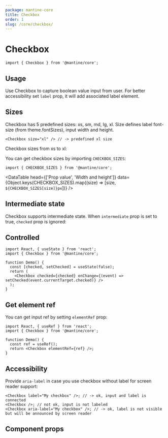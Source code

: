 ```yaml
---
package: mantine-core
title: Checkbox
order: 1
slug: /core/checkbox/
---
```



# Checkbox

<PageHeader
  source="mantine-core/src/Checkbox/Checkbox.tsx"
  docs="core/Checkbox.mdx"
  package="@mantine/core"
/>

```tsx
import { Checkbox } from '@mantine/core';
```

## Usage

Use Checkbox to capture boolean value input from user.
For better accessibility set `label` prop, it will add associated label element.

<CheckboxConfigurator />

## Sizes

Checkbox has 5 predefined sizes: xs, sm, md, lg, xl.
Size defines label font-size (from <GatsbyLink to="/pages/theming/">theme.fontSizes</GatsbyLink>), input width and height.

```tsx
<Checkbox size="xl" /> // -> predefined xl size
```

Checkbox sizes from xs to xl:

<CheckboxSizesDemo />

You can get checkbox sizes by importing `CHECKBOX_SIZES`:

```tsx
import { CHECKBOX_SIZES } from '@mantine/core';
```

<DataTable
  head={['Prop value', 'Width and height']}
  data={Object.keys(CHECKBOX_SIZES).map((size) => [size, `${CHECKBOX_SIZES[size]}px`])}
/>

## Intermediate state

Checkbox supports intermediate state. When `intermediate` prop is set to true,
`checked` prop is ignored:

<CheckboxIntermediateDemo />

## Controlled

```tsx
import React, { useState } from 'react';
import { Checkbox } from '@mantine/core';

function Demo() {
  const [checked, setChecked] = useState(false);
  return (
    <Checkbox checked={checked} onChange={(event) => setChecked(event.currentTarget.checked)} />
  );
}
```

## Get element ref

You can get input ref by setting `elementRef` prop:

```tsx
import React, { useRef } from 'react';
import { Checkbox } from '@mantine/core';

function Demo() {
  const ref = useRef();
  return <Checkbox elementRef={ref} />;
}
```

## Accessibility

Provide `aria-label` in case you use checkbox without label for screen reader support:

```tsx
<Checkbox label="My checkbox" />; // -> ok, input and label is connected
<Checkbox />; // not ok, input is not labeled
<Checkbox aria-label="My checkbox" />; // -> ok, label is not visible but will be announced by screen reader
```

## Component props

<PropsTable component="Checkbox" />

